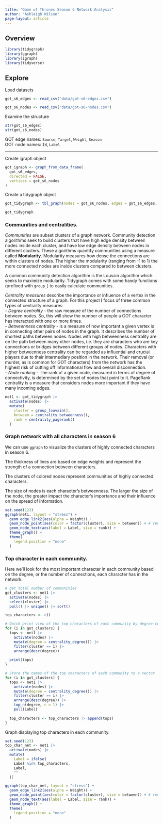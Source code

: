 ```yaml
---
title: "Game of Thrones Season 6 Network Analysis"
author: "Ashleigh Wilson"
page-layout: article
---
```


::: {.panel-tabset}

## Overview

```r
library(tidygraph)
library(ggraph)
library(igraph)
library(tidyverse)
```


## Explore

Load datasets

```r
got_s6_edges <- read_csv("data/got-s6-edges.csv")

got_s6_nodes <- read_csv("data/got-s6-nodes.csv")

```


Examine the structure  
```r
str(got_s6_edges)
str(got_s6_nodes)
```

GOT edge names: `Source`, `Target`, `Weight`, `Season`  
GOT node names: `Id`, `Label`  


---

Create igraph object
```r
got_igraph <- graph_from_data_frame(
  got_s6_edges,
  directed = FALSE,
  vertices = got_s6_nodes
)
```



Create a tidygraph object
```r
got_tidygraph <- tbl_graph(nodes = got_s6_nodes, edges = got_s6_edges, directed = FALSE)

got_tidygraph
```

<!-- 
Ground truth graph:
ggraph(got_tidygraph) +
  geom_edge_link() +
  geom_node_point()
-->

<!-- 
count clusters:
net1 |> 
  activate(nodes) |> 
  select(cluster) |> 
  pull() |> unique() |> sort()
-->

### Communities and centralities.  

*Communities* are subset clusters of a graph network. Community detection algorithms seek to build clusters that have high edge density between nodes inside each cluster, and have low edge density between nodes in different clusters. These algorithms quantify communities using a measure called **Modularity**. Modularity measures how dense the connections are within clusters of nodes. The higher the modularity (ranging from -1 to 1) the more connected nodes are inside clusters compared to between clusters.   

A common community detection algorithm is the Louvain algorithm which seeks to maximize modularity. Tidygraph comes with some handy functions (prefixed with `group_`) to easily calculate communities.  

*Centrality measures* describe the importance or influence of a vertex in the connected structure of a graph. For this project I focus of three common types of centrality measures:  
- *Degree centrality* - the raw measure of the number of connections between nodes. So, this will show the number of people a GOT character has interacted with one or more times.  
- *Betweenness centrality* - is a measure of how important a given vertex is in connecting other pairs of nodes in the graph. It describes the number of shortest paths between nodes. Nodes with high betweenness centrality are on the path between many other nodes, i.e. they are characters who are key connections or bridges between different groups of nodes. Characters with higher betweenness centrality can be regarded as influential and crucial players due to their intermediary position in the network. Their removal (or murder, as is common for GOT characters) from the network has the highest risk of cutting off informational flow and overall disconnection.  
- *Node ranking* - The rank of a given node, measured in terms of degree of connectivity, is determined by the set of nodes that point to it. PageRank centrality is a measure that considers nodes more important if they have many incoming edges.   
```r
net1 <- got_tidygraph |> 
  activate(nodes) |> 
  mutate(
    cluster = group_louvain(),
    between = centrality_betweenness(),
    rank = centrality_pagerank()
  ) 

```


### Graph network with all characters in season 6  

We can use `ggraph` to visualize the clusters of highly connected characters in season 6.  

The thickness of lines are based on edge weights and represent the strength of a connection between characters.  

The clusters of colored nodes represent communities of highly connected characters.  

The size of nodes is each character's betweenness. The larger the size of the node, the greater impact the character's importance and their influence on the spread of information.  


```r
set.seed(123)
ggraph(net1, layout = "stress") +
  geom_edge_link2(aes(alpha = Weight)) +
  geom_node_point(aes(color = factor(cluster), size = between)) + # remember to convert cluster to factor
  geom_node_text(aes(label = Label, size = rank)) +
  theme_graph() +
  theme(
    legend.position = "none"
  )
```


<!-- 
Calculate and graph key players:

# not fully sure what's behind the node_is_keyplayer() algorithm.
key_players <- net1 |> 
  activate(nodes) |> 
  mutate(key = node_is_keyplayer(10)) |> 
  filter(key == TRUE) |> 
  select(Label) |> 
  pull()

net1 |> 
  activate(nodes) |> 
  mutate(Label = ifelse(
    Label %in% key_players,
    key_players,
    ""
  )) |> 
  ggraph(layout = "stress") +
  geom_edge_link2(aes(alpha = Weight), show.legend = FALSE) +
  geom_node_point(aes(color = factor(cluster), size = between), show.legend = FALSE) + # remember to convert cluster to factor
  geom_node_text(aes(label = Label, size = rank), show.legend = FALSE)
-->



### Top character in each community.

Here we'll look for the most important character in each community based on the degree, or the number of connections, each character has in the network.  
```r
# get total number of communities
got_clusters <- net1 |> 
  activate(nodes) |> 
  select(cluster) |> 
  pull() |> unique() |> sort()

top_characters <- c()

# Quick print view of the top characters of each community by degree centrality.
for (i in got_clusters) {
  tops <- net1 |> 
    activate(nodes) |> 
    mutate(degree = centrality_degree()) |> 
    filter(cluster == i) |> 
    arrange(desc(degree)) 
  
  print(tops)
}

# Store the names of the top characters of each community to a vector
for (i in got_clusters) {
  tops <- net1 |> 
    activate(nodes) |> 
    mutate(degree = centrality_degree()) |> 
    filter(cluster == i) |> 
    arrange(desc(degree)) |> 
    top_n(degree, n = 1) |> 
    pull(Label)
  
  top_characters <- top_characters |> append(tops)
}
```



Graph displaying top characters in each community.
```r
set.seed(123)
top_char_net <- net1 |> 
  activate(nodes) |> 
  mutate(
    Label = ifelse(
    Label %in% top_characters,
    Label,
    ""
  ))

ggraph(top_char_net, layout = "stress") +
  geom_edge_link2(aes(alpha = Weight)) +
  geom_node_point(aes(color = factor(cluster), size = between)) + # remember to convert cluster to factor
  geom_node_text(aes(label = Label, size = rank)) + 
  theme_graph() + 
  theme(
    legend.position = "none"
  )
```



:::
